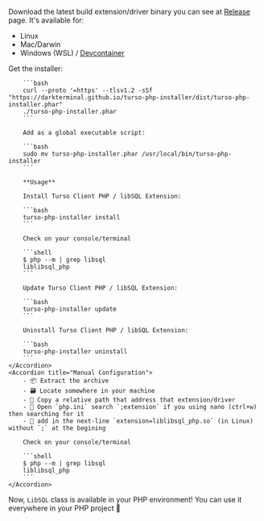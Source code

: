 Download the latest build extension/driver binary you can see at [Release](https://github.com/tursodatabase/turso-client-php/releases) page. It's available for:

- Linux
- Mac/Darwin
- Windows (WSL) / [Devcontainer](https://github.com/darkterminal/turso-docker-php)

<AccordionGroup>
    <Accordion title="Turso PHP Installer (Linux/macOS only)">
        Get the installer:

        ```bash
        curl --proto '=https' --tlsv1.2 -sSf "https://darkterminal.github.io/turso-php-installer/dist/turso-php-installer.phar"
        ./turso-php-installer.phar
        ```

        Add as a global executable script:

        ```bash
        sudo mv turso-php-installer.phar /usr/local/bin/turso-php-installer
        ```

        **Usage**

        Install Turso Client PHP / libSQL Extension:

        ```bash
        turso-php-installer install
        ```

        Check on your console/terminal

        ```shell
        $ php --m | grep libsql
        liblibsql_php
        ```

        Update Turso Client PHP / libSQL Extension:

        ```bash
        turso-php-installer update
        ```

        Uninstall Turso Client PHP / libSQL Extension:

        ```bash
        turso-php-installer uninstall
        ```
    </Accordion>
    <Accordion title="Manual Configuration">
        - 📦 Extract the archive
        - 🗃 Locate somewhere in your machine
        - 💽 Copy a relative path that address that extension/driver
        - 📂 Open `php.ini` search `;extension` if you using nano (ctrl+w) then searching for it
        - 📝 add in the next-line `extension=liblibsql_php.so` (in Linux) without `;` at the begining

        Check on your console/terminal

        ```shell
        $ php --m | grep libsql
        liblibsql_php
        ```
    </Accordion>

</AccordionGroup>

Now, `LibSQL` class is available in your PHP environment! You can use it everywhere in your PHP project 🎉
